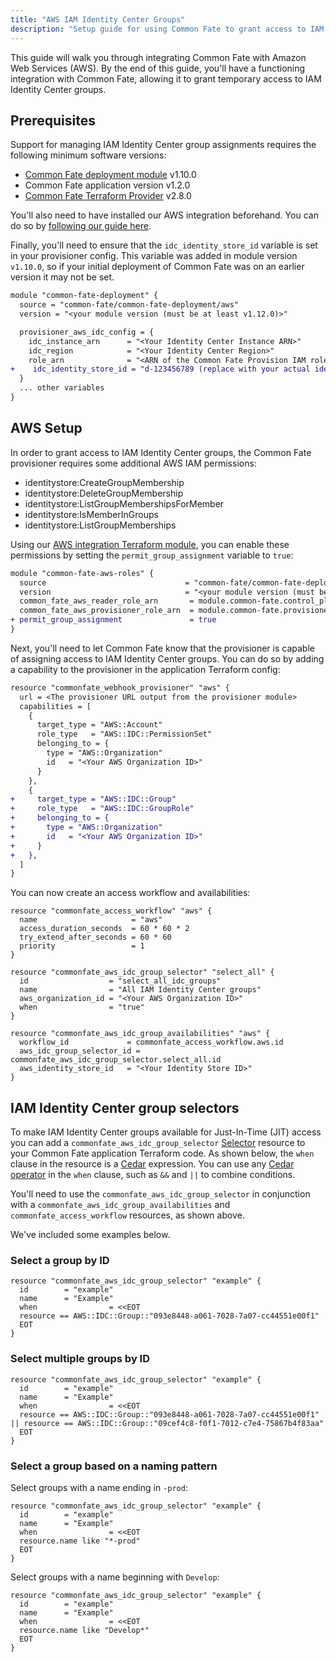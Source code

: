 ```yaml
---
title: "AWS IAM Identity Center Groups"
description: "Setup guide for using Common Fate to grant access to IAM Identity Center groups"
---
```


This guide will walk you through integrating Common Fate with Amazon Web Services (AWS). By the end of this guide, you'll have a functioning integration with Common Fate, allowing it to grant temporary access to IAM Identity Center groups.

## Prerequisites

Support for managing IAM Identity Center group assignments requires the following minimum software versions:

- [Common Fate deployment module](https://registry.terraform.io/modules/common-fate/common-fate-deployment/aws/latest) v1.10.0
- Common Fate application version v1.2.0
- [Common Fate Terraform Provider](https://registry.terraform.io/providers/common-fate/commonfate/latest) v2.8.0

You'll also need to have installed our AWS integration beforehand. You can do so by [following our guide here](/integrations/aws).

Finally, you'll need to ensure that the `idc_identity_store_id` variable is set in your provisioner config. This variable was added in module version `v1.10.0`, so if your initial deployment of Common Fate was on an earlier version it may not be set.

```diff
module "common-fate-deployment" {
  source = "common-fate/common-fate-deployment/aws"
  version = "<your module version (must be at least v1.12.0)>"

  provisioner_aws_idc_config = {
    idc_instance_arn      = "<Your Identity Center Instance ARN>"
    idc_region            = "<Your Identity Center Region>"
    role_arn              = "<ARN of the Common Fate Provision IAM role>"
+    idc_identity_store_id = "d-123456789 (replace with your actual identity store ID)"
  }
  ... other variables
}
```

## AWS Setup

In order to grant access to IAM Identity Center groups, the Common Fate provisioner requires some additional AWS IAM permissions:

- identitystore:CreateGroupMembership
- identitystore:DeleteGroupMembership
- identitystore:ListGroupMembershipsForMember
- identitystore:IsMemberInGroups
- identitystore:ListGroupMemberships

Using our [AWS integration Terraform module](https://github.com/common-fate/terraform-aws-common-fate-deployment/tree/main/modules/aws-idc-integration/iam-roles), you can enable these permissions by setting the `permit_group_assignment` variable to `true`:

```diff
module "common-fate-aws-roles" {
  source                               = "common-fate/common-fate-deployment/aws//modules/aws-idc-integration/iam-roles"
  version                              = "<your module version (must be at least v1.10.0)>"
  common_fate_aws_reader_role_arn       = module.common-fate.control_plane_task_role_arn
  common_fate_aws_provisioner_role_arn  = module.common-fate.provisioner_task_role_arn
+ permit_group_assignment               = true
}
```

Next, you'll need to let Common Fate know that the provisioner is capable of assigning access to IAM Identity Center groups. You can do so by adding a capability to the provisioner in the application Terraform config:

```diff
resource "commonfate_webhook_provisioner" "aws" {
  url = <The provisioner URL output from the provisioner module>
  capabilities = [
    {
      target_type = "AWS::Account"
      role_type   = "AWS::IDC::PermissionSet"
      belonging_to = {
        type = "AWS::Organization"
        id   = "<Your AWS Organization ID>"
      }
    },
    {
+     target_type = "AWS::IDC::Group"
+     role_type   = "AWS::IDC::GroupRole"
+     belonging_to = {
+       type = "AWS::Organization"
+       id   = "<Your AWS Organization ID>"
+     }
+   },
  ]
}
```

You can now create an access workflow and availabilities:

```hcl
resource "commonfate_access_workflow" "aws" {
  name                     = "aws"
  access_duration_seconds  = 60 * 60 * 2
  try_extend_after_seconds = 60 * 60
  priority                 = 1
}

resource "commonfate_aws_idc_group_selector" "select_all" {
  id                  = "select_all_idc_groups"
  name                = "All IAM Identity Center groups"
  aws_organization_id = "<Your AWS Organization ID>"
  when                = "true"
}

resource "commonfate_aws_idc_group_availabilities" "aws" {
  workflow_id             = commonfate_access_workflow.aws.id
  aws_idc_group_selector_id = commonfate_aws_idc_group_selector.select_all.id
  aws_identity_store_id   = "<Your Identity Store ID>"
}
```

## IAM Identity Center group selectors

To make IAM Identity Center groups available for Just-In-Time (JIT) access you can add a `commonfate_aws_idc_group_selector` [Selector](/config/selectors) resource to your Common Fate application Terraform code. As shown below, the `when` clause in the resource is a [Cedar](https://cedarpolicy.com/) expression. You can use any [Cedar operator](https://docs.cedarpolicy.com/policies/syntax-operators.html) in the `when` clause, such as `&&` and `||` to combine conditions.

You'll need to use the `commonfate_aws_idc_group_selector` in conjunction with a `commonfate_aws_idc_group_availabilities` and `commonfate_access_workflow` resources, as shown above.

We've included some examples below.

### Select a group by ID

```hcl
resource "commonfate_aws_idc_group_selector" "example" {
  id        = "example"
  name      = "Example"
  when                = <<EOT
  resource == AWS::IDC::Group::"093e8448-a061-7028-7a07-cc44551e00f1"
  EOT
}
```

### Select multiple groups by ID

```hcl
resource "commonfate_aws_idc_group_selector" "example" {
  id        = "example"
  name      = "Example"
  when                = <<EOT
  resource == AWS::IDC::Group::"093e8448-a061-7028-7a07-cc44551e00f1" || resource == AWS::IDC::Group::"09cef4c8-f0f1-7012-c7e4-75867b4f83aa"
  EOT
}
```

### Select a group based on a naming pattern

Select groups with a name ending in `-prod`:

```hcl
resource "commonfate_aws_idc_group_selector" "example" {
  id        = "example"
  name      = "Example"
  when                = <<EOT
  resource.name like "*-prod"
  EOT
}
```

Select groups with a name beginning with `Develop`:

```hcl
resource "commonfate_aws_idc_group_selector" "example" {
  id        = "example"
  name      = "Example"
  when                = <<EOT
  resource.name like "Develop*"
  EOT
}
```

